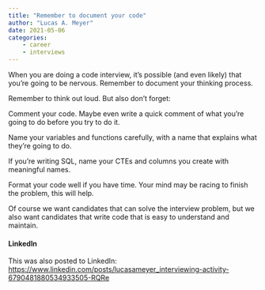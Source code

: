 ```yaml
---
title: "Remember to document your code"
author: "Lucas A. Meyer"
date: 2021-05-06
categories: 
    - career
    - interviews
---
```


When you are doing a code interview, it's possible (and even likely) that you're going to be nervous. Remember to document your thinking process.

Remember to think out loud. But also don't forget:

Comment your code. Maybe even write a quick comment of what you're going to do before you try to do it.

Name your variables and functions carefully, with a name that explains what they're going to do.

If you're writing SQL, name your CTEs and columns you create with meaningful names.

Format your code well if you have time. Your mind may be racing to finish the problem, this will help.

Of course we want candidates that can solve the interview problem, but we also want candidates that write code that is easy to understand and maintain.

#### LinkedIn
This was also posted to LinkedIn: 
<https://www.linkedin.com/posts/lucasameyer_interviewing-activity-6790481880534933505-RQRe>